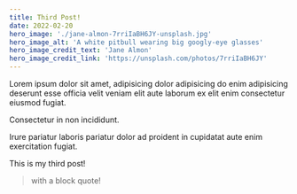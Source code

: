 ```yaml
---
title: Third Post!
date: 2022-02-20
hero_image: './jane-almon-7rriIaBH6JY-unsplash.jpg'
hero_image_alt: 'A white pitbull wearing big googly-eye glasses'
hero_image_credit_text: 'Jane Almon'
hero_image_credit_link: 'https://unsplash.com/photos/7rriIaBH6JY'
---
```


Lorem ipsum dolor sit amet, adipisicing dolor adipisicing do enim adipisicing deserunt esse officia velit veniam elit aute laborum ex elit enim consectetur eiusmod fugiat.

Consectetur in non incididunt.

Irure pariatur laboris pariatur dolor ad proident in cupidatat aute enim exercitation fugiat.

This is my third post!

> with a block quote!

